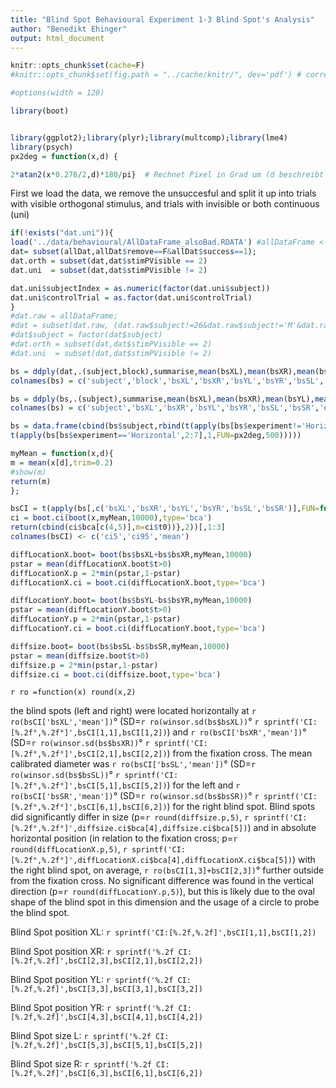 ```yaml
---
title: "Blind Spot Behavioural Experiment 1-3 Blind Spot's Analysis"
author: "Benedikt Ehinger"
output: html_document
---
```

```r
knitr::opts_chunk$set(cache=F)
#knitr::opts_chunk$set(fig.path = "../cache/knitr/", dev='pdf') # corrected path and added dev
```
```r
#options(width = 120)
```

```r
library(boot)


library(ggplot2);library(plyr);library(multcomp);library(lme4)
library(psych)
px2deg = function(x,d) { 

2*atan2(x*0.276/2,d)*180/pi}  # Rechnet Pixel in Grad um (d beschreibt den Bildschirmabstand in mm)
```
First we load the data, we remove the unsuccesful and split it up into trials with visible orthogonal stimulus, and trials with invisible or both continuous (uni)
```r

if(!exists("dat.uni")){
load('../data/behavioural/AllDataFrame_alsoBad.RDATA') #allDataFrame <- createAllDataFrame()
dat= subset(allDat,allDat$remove==F&allDat$success==1);
dat.orth = subset(dat,dat$stimPVisible == 2)
dat.uni  = subset(dat,dat$stimPVisible != 2)

dat.uni$subjectIndex = as.numeric(factor(dat.uni$subject))
dat.uni$controlTrial = as.factor(dat.uni$controlTrial)
}
#dat.raw = allDataFrame;
#dat = subset(dat.raw, (dat.raw$subject!=26&dat.raw$subject!='M'&dat.raw$success == 1))
#dat$subject = factor(dat$subject)
#dat.orth = subset(dat,dat$stimPVisible == 2)
#dat.uni  = subset(dat,dat$stimPVisible != 2)
```


```r

bs = ddply(dat,.(subject,block),summarise,mean(bsXL),mean(bsXR),mean(bsYL),mean(bsYR),mean(bsSL),mean(bsSR),unique(experiment))
colnames(bs) = c('subject','block','bsXL','bsXR','bsYL','bsYR','bsSL','bsSR','experiment')

bs = ddply(bs,.(subject),summarise,mean(bsXL),mean(bsXR),mean(bsYL),mean(bsYR),mean(bsSL*2),mean(bsSR*2),unique(experiment)) # *2 radius--> diameter
colnames(bs) = c('subject','bsXL','bsXR','bsYL','bsYR','bsSL','bsSR','experiment')

bs = data.frame(cbind(bs$subject,rbind(t(apply(bs[bs$experiment!='Horizontal',2:7],1,FUN=px2deg,600)),
t(apply(bs[bs$experiment=='Horizontal',2:7],1,FUN=px2deg,500)))))

myMean = function(x,d){
m = mean(x[d],trim=0.2)
#show(m)
return(m)
};

bsCI = t(apply(bs[,c('bsXL','bsXR','bsYL','bsYR','bsSL','bsSR')],FUN=function(x){
ci = boot.ci(boot(x,myMean,10000),type='bca')
return(cbind(ci$bca[c(4,5)],m=ci$t0))},2))[,1:3]
colnames(bsCI) <- c('ci5','ci95','mean')

diffLocationX.boot= boot(bs$bsXL+bs$bsXR,myMean,10000)
pstar = mean(diffLocationX.boot$t>0)
diffLocationX.p = 2*min(pstar,1-pstar)
diffLocationX.ci = boot.ci(diffLocationX.boot,type='bca')

diffLocationY.boot= boot(bs$bsYL-bs$bsYR,myMean,10000)
pstar = mean(diffLocationY.boot$t>0)
diffLocationY.p = 2*min(pstar,1-pstar)
diffLocationY.ci = boot.ci(diffLocationY.boot,type='bca')

diffsize.boot= boot(bs$bsSL-bs$bsSR,myMean,10000)
pstar = mean(diffsize.boot$t>0)
diffsize.p = 2*min(pstar,1-pstar)
diffsize.ci = boot.ci(diffsize.boot,type='bca')

```
`r ro =function(x) round(x,2)`

the blind spots (left and right) were located horizontally at `r ro(bsCI['bsXL','mean'])`° (SD=`r ro(winsor.sd(bs$bsXL))`° `r sprintf('CI:[%.2f°,%.2f°]',bsCI[1,1],bsCI[1,2])`) and `r ro(bsCI['bsXR','mean'])`° (SD=`r ro(winsor.sd(bs$bsXR))`° `r sprintf('CI:[%.2f°,%.2f°]',bsCI[2,1],bsCI[2,2])`) from the fixation cross. The mean calibrated diameter was `r ro(bsCI['bsSL','mean'])`° (SD=`r ro(winsor.sd(bs$bsSL))`° `r sprintf('CI:[%.2f°,%.2f°]',bsCI[5,1],bsCI[5,2])`) for the left and `r ro(bsCI['bsSR','mean'])`° (SD=`r ro(winsor.sd(bs$bsSR))`° `r sprintf('CI:[%.2f°,%.2f°]',bsCI[6,1],bsCI[6,2])`) for the right blind spot. Blind spots did significantly differ in size (p=`r round(diffsize.p,5)`, `r sprintf('CI:[%.2f°,%.2f°]',diffsize.ci$bca[4],diffsize.ci$bca[5])`) and in absolute horizontal position (in relation to the fixation cross; p=`r round(diffLocationX.p,5)`, `r sprintf('CI:[%.2f°,%.2f°]',diffLocationX.ci$bca[4],diffLocationX.ci$bca[5])`) with the right blind spot, on average, `r ro(bsCI[1,3]+bsCI[2,3])`° further outside from the fixation cross. No significant difference was found in the vertical direction (p=`r round(diffLocationY.p,5)`), but this is likely due to the oval shape of the blind spot in this dimension and the usage of a circle to probe the blind spot.

Blind Spot position XL: `r sprintf('CI:[%.2f,%.2f]',bsCI[1,1],bsCI[1,2])`

Blind Spot position XR: `r sprintf('%.2f CI:[%.2f,%.2f]',bsCI[2,3],bsCI[2,1],bsCI[2,2])`

Blind Spot position YL: `r sprintf('%.2f CI:[%.2f,%.2f]',bsCI[3,3],bsCI[3,1],bsCI[3,2])`

Blind Spot position YR: `r sprintf('%.2f CI:[%.2f,%.2f]',bsCI[4,3],bsCI[4,1],bsCI[4,2])`

Blind Spot size     L: `r sprintf('%.2f CI:[%.2f,%.2f]',bsCI[5,3],bsCI[5,1],bsCI[5,2])`

Blind Spot size R: `r sprintf('%.2f CI:[%.2f,%.2f]',bsCI[6,3],bsCI[6,1],bsCI[6,2])`

